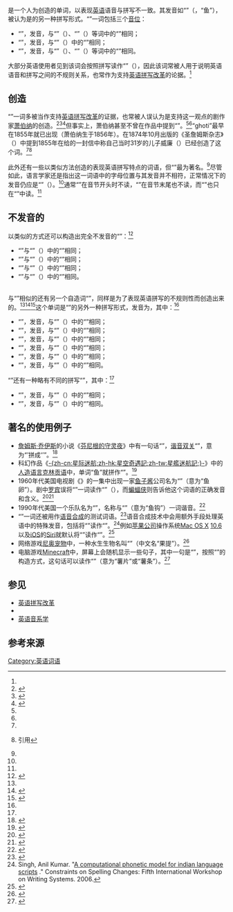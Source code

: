 '''{{lang|en|Ghoti}}'''是一个人为创造的单词，以表现[[英语|英语]]语音与拼写不一致。其发音如“{{lang|en|fish}}”（{{IPAc-en|ˈ|f|ɪ|ʃ}}，“鱼”），被认为是{{lang|en|fish}}的另一种拼写形式。“{{lang|en|ghoti}}”一词包括三个[[音位|音位]]：
* “{{lang|en|gh}}”，发{{IPA|/f/}}音，与“{{lang|en|tough}}”（{{IPAc-en|t|ʌ|f}}）、“{{lang|en|enough}}”（{{IPAc-en|ɪ|ˈ|n|ʌ|f}}）等词中的“{{lang|en|gh}}”相同；
* “{{lang|en|o}}”，发{{IPA|/ɪ/}}音，与“{{lang|en|women}}”（{{IPAc-en|ˈ|w|ɪ|m|ɪ|n}}）中的“{{lang|en|o}}”相同；
* “{{lang|en|ti}}”，发{{IPA|/ʃ/}}音，与“{{lang|en|mention}}”（{{IPAc-en|ˈ|m|ɛ|n|ʃ|ə|n}}）、“{{lang|en|action}}”（{{IPAc-en|ˈ|æ|k|ʃ|ə|n}}）等词中的“{{lang|en|ti}}”相同。
大部分英语使用者见到该词会按照拼写读作“{{lang|en|goaty}}”（{{IPAc-en|ˈ|ɡ|əʊ|t|ɪ}}），因此该词常被人用于说明英语语音和拼写之间的不规则关系，也常作为支持[[英语拼写改革|英语拼写改革]]的论据。<ref name="NYT"/>

==创造==
“{{lang|en|Ghoti}}”一词多被当作支持[[英语拼写改革|英语拼写改革]]的证据，也常被人误认为是支持这一观点的剧作家[[萧伯纳|萧伯纳]]的创造。<ref>{{cite book |author=余光中 |authorlink=余光中|title=[[牛津高阶英汉双解词典|牛津高阶英汉双解词典]]|edition=第6版|year=2004|publisher=[[商务印书馆|商务印书馆]]、牛津大学出版社|isbn=7-100-04157-0|pages=xi-xii |chapter=序 帝国虽大，语文更久}}</ref><ref name="NYT">{{cite web|url=http://www.nytimes.com/2010/06/27/magazine/27FOB-onlanguage-t.html|title=ON LANGUAGE Ghoti|publisher=[[The_New_York_Times|The New York Times]]|date=2010-06-25|accessdate=2014-07-22|last=Zimmer|first=Ben|archive-date=2020-11-08|archive-url=https://web.archive.org/web/20201108104853/https://www.nytimes.com/2010/06/27/magazine/27FOB-onlanguage-t.html|dead-url=no}}</ref><ref>{{cite book|last=Holroyd|first=Michael|title=Bernard Shaw: Volume III: 1918–1950: The Lure of Fantasy|publisher=Random House|year=1994|isbn=0-517-13035-1|page=501}}</ref>但事实上，萧伯纳甚至不曾在作品中提到“{{lang|en|ghoti}}”。<ref name="NYT"/><ref name=llog/>“ghoti”最早在1855年就已出现（萧伯纳生于1856年）。{{link-en|塞缪尔·拉尔夫·汤申德·梅尔|Samuel Ralph Townshend Mayer|S·R·汤申德·梅尔}}在1874年10月出版的《圣詹姆斯杂志》（{{lang|en|''St. James's Magazine''}}）中提到1855年{{link-en|查尔斯·奥利尔|Charles Ollier}}在给{{link-en|利·亨特|Leigh Hunt}}的一封信中称自己当时31岁的儿子威廉（{{lang|en|William Ollier Jr.}}）已经创造了这个词。<ref name="NYT"/><ref name=llog>{{cite web | author = Benjamin Zimmer | url = http://languagelog.ldc.upenn.edu/nll/?p=81 | title = Ghoti before Shaw | work = Language Log | accessdate = 2014-07-22 | archive-date = 2013-07-13 | archive-url = https://www.webcitation.org/6I4Ttexh6?url=http://languagelog.ldc.upenn.edu/nll/?p=81 | dead-url = no }} 引用{{cite journal en |last=Mayer|first=S. R. Townshend |title= Leigh Hunt and Charles Ollier|journal=St. James’s Magazine |pages=406|date=1874年10月}}</ref>

此外还有一些以类似方法创造的表现英语拼写特点的词语，但“{{lang|en|ghoti}}”最为著名。<ref name="NYT"/>尽管如此，语言学家还是指出这一词语中的字母位置与其发音并不相符，正常情况下的发音仍应是“{{lang|en|goaty}}”（{{IPAc-en|ˈ|ɡ|oʊ|t|ɪ}}）。<ref name="NYT"/>通常“{{lang|en|gh}}”在音节开头时不读{{IPA|/f/}}，“{{lang|en|ti}}”在音节末尾也不读{{IPA|/ʃ/}}，而“{{lang|en|o}}”也只在“{{lang|en|women}}”中读{{IPA|/ɪ/}}。<ref name="NYT"/>

==不发音的{{lang|en|ghoti}}==
以类似的方式还可以构造出完全不发音的“{{lang|en|ghoti}}”：<ref>{{cite web|url=http://www.ego4u.com/en/chill-out/curiosities/ghoti|title=GHOTI|work=ego4u|accessdate=2014-07-23|archive-date=2020-11-27|archive-url=https://web.archive.org/web/20201127014603/https://www.ego4u.com/en/chill-out/curiosities/ghoti|dead-url=no}}</ref>
* “{{lang|en|gh}}”与“{{lang|en|night}}”（{{IPAc-en|n|aɪ|t}}）中的“{{lang|en|gh}}”相同；
* “{{lang|en|o}}”与“{{lang|en|people}}”（{{IPAc-en|'|p|iː|p|l}}）中的“{{lang|en|o}}”相同；
* “{{lang|en|t}}”与“{{lang|en|ballet}}”（{{IPAc-en|'|b|æ|l|eɪ}}）中的“{{lang|en|t}}”相同；
* “{{lang|en|i}}”与“{{lang|en|business}}”（{{IPAc-en|'|b|ɪ|z|n|ɪ|s}}）中的“{{lang|en|i}}”相同。

=={{lang|en|Ghoughpteighbteau}}==
与“{{lang|en|ghoti}}”相似的还有另一个自造词“'''{{lang|en|ghoughpteighbteau}}'''”，同样是为了表现英语拼写的不规则性而创造出来的。<ref name="NYT"/><ref name="PR">{{cite web|url=http://www.pressroom.co.uk/ghoti-and-chips-or-pie-and-mashed-ghoughpteighbteau-making-a-meal-of-english-spelling-670.html|title=Ghoti and chips or pie and mashed ghoughpteighbteau?: Making a meal of English spelling|work=Pressroom|accessdate=2014-07-23|archive-date=2020-08-08|archive-url=https://web.archive.org/web/20200808054537/https://www.pressroom.co.uk/ghoti-and-chips-or-pie-and-mashed-ghoughpteighbteau-making-a-meal-of-english-spelling-670.html|dead-url=no}}</ref><ref>{{cite web|url=http://www.economist.com/node/11920829|work=[[The_Economist|The Economist]]|date=2008-08-14|accessdate=2014-07-23|title=You write potato, I write ghoughpteighbteau|archive-date=2018-02-02|archive-url=https://web.archive.org/web/20180202132858/http://www.economist.com/node/11920829|dead-url=no}}</ref>这个单词是“{{lang|en|potato}}”的另外一种拼写形式，发音为{{IPA|/poʊˈteɪtoʊ/}}，其中：<ref name="PR"/>

* “{{lang|en|gh}}”，发{{IPA|/p/}}音，与“{{lang|en|hiccough}}”（{{IPAc-en|ˈ|h|ɪ|k|ʌ|p}}）中的“{{lang|en|gh}}”相同；
* “{{lang|en|ough}}”，发{{IPA|/oʊ/}}音，与“{{lang|en|though}}”（{{IPAc-en|ð|əʊ}}）中的“{{lang|en|ough}}”相同；
* “{{lang|en|pt}}”，发{{IPA|/t/}}音，与“{{lang|en|pterodactyl}}”（{{IPAc-en|ˌ|t|ɛ|r|ə|ˈ|d|æ|k|t|ɪ|l}}）中的“{{lang|en|pt}}”相同；
* “{{lang|en|eigh}}”，发{{IPA|/eɪ/}}音，与“{{lang|en|neigh}}”（{{IPAc-en|n|eɪ}}）中的“{{lang|en|eigh}}”相同；
* “{{lang|en|bt}}”，发{{IPA|/t/}}音，与“{{lang|en|debt}}”（{{IPAc-en|d|ɛ|t}}）中的“{{lang|en|bt}}”相同；
* “{{lang|en|eau}}”，发{{IPA|/oʊ/}}音，与“{{lang|en|bureau}}”（{{IPAc-en|ˈ|b|j|ʊ|ə|r|əʊ}}）中的“{{lang|en|eau}}”相同。

“{{lang|en|Ghoughpteighbteau}}”还有一种略有不同的拼写“'''{{lang|en|ghoughphtheightteeau}}'''”，其中：<ref name="NYT"/>

* “{{lang|en|phth}}”，发{{IPA|/t/}}音，与“{{lang|en|phthisis}}”（{{IPAc-en|ˈ|t|aɪ|s|ɪ|s}}）中的“{{lang|en|phth}}”相同；
* “{{lang|en|tte}}”，发{{IPA|/t/}}音，与“{{lang|en|gazette}}”（{{IPAc-en|ɡ|ə|'|z|ɛ|t}}）中的“{{lang|en|tte}}”相同。

==著名的使用例子==
*[[詹姆斯·乔伊斯|詹姆斯·乔伊斯]]的小说《[[芬尼根的守灵夜|芬尼根的守灵夜]]》中有一句话“{{lang|en|Gee each owe tea eye smells fish.}}”，[[諧音_(語言學)|谐音]][[雙關語|双关]]“{{lang|en|G-H-O-T-I spells "fish".}}”，意为“{{lang|en|G-H-O-T-I}}’拼成‘{{lang|en|fish}}’”。<ref>{{cite book |last=Joyce |first=James  |authorlink=詹姆斯·乔伊斯 |title=[[芬尼根的守灵夜|Finnegans Wake]] |year=1975 |publisher= |location= |isbn= 9780571217359}}</ref>
*科幻作品《[[星艦奇航記|-{zh-cn:星际迷航;zh-hk:星空奇遇記;zh-tw:星艦迷航記;}-]]》中的[[人造语言|人造语言]][[克林贡语|克林贡语]]中，单词“鱼”就拼作“{{lang|en|ghotI'}}”。<ref>{{cite web |url=http://www.kli.org/tlh/newwords.html |title=Klingon Words Not in The Klingon Dictionary |work=Klingon Language Institute |accessdate=2014-07-23 |deadurl=yes |archiveurl=https://web.archive.org/web/20121118015424/http://www.kli.org/tlh/newwords.html |archivedate=2012-11-18 }}</ref>
*1960年代美国电视剧《{{link-en|蝙蝠侠 (电视剧)|Batman (TV series)|蝙蝠侠}}》的一集中出现一家[[鱼子酱|鱼子酱]]公司名为“{{lang|en|Ghoti Œuf}}”（意为“鱼卵”）。剧中[[羅賓_(漫畫)|罗宾]]误将“{{lang|en|ghoti}}”一词读作“{{lang|en|go-tie}}”（{{IPAc-en|'|ɡ|əʊ|t|aɪ}}），而[[蝙蝠侠|蝙蝠侠]]则告诉他这个词语的正确发音和含义。<ref>{{Cite episode|title=An Egg Grows in Gotham|series=Batman|credits=Teleplay by Stanley Ralph Ross, Story by Ed Self|network=ABC|airdate=1966-10-19|season=2|number=13|time=13 min|url=http://www.youtube.com/watch?v=c_de5St_97M#t=3m06s|accessdate=2014-07-23|archive-date=2020-11-13|archive-url=https://web.archive.org/web/20201113194102/https://www.youtube.com/watch?v=c_de5St_97M&gl=US&hl=en#t=3m06s|dead-url=no}}</ref><ref>{{cite web|url=http://www.hijackbristol.co.uk/board/the-forum/70s-batman-series-quotes/?wap2|title=70s Batman Series Quotes|accessdate=2014-07-23|archive-date=2016-03-04|archive-url=https://web.archive.org/web/20160304123453/http://www.hijackbristol.co.uk/board/the-forum/70s-batman-series-quotes/?wap2|dead-url=no}}</ref>
*1990年代美国一个{{link-en|基督朋克|Christian punk}}乐队名为“{{link-en|Ghoti Hook|Ghoti Hook}}”，名称与“{{lang|en|fish hook}}”（意为“鱼钩”）一词谐音。<ref>{{cite web|url=http://www.allmusic.com/artist/ghoti-hook-mn0000653324|title=Ghoti Hook|work=Allmusic|accessdate=2014-07-23|archive-date=2020-03-29|archive-url=https://web.archive.org/web/20200329161502/https://www.allmusic.com/artist/ghoti-hook-mn0000653324|dead-url=no}}</ref>
*“{{lang|en|Ghoti}}”一词还被用作[[语音合成|语音合成]]的测试词语。<ref name="kevelson198601">{{cite news | url=https://archive.org/stream/Ahoy_Issue_25_1986-01_Ion_International_US#page/n33/mode/2up | title=Speech Synthesizers for the Commodore Computers / Part II | work=Ahoy! | date=1986-01 | accessdate=2014-07-23 | author=Kevelson, Morton | pages=34 |quote=It was the only synthesizer which which vocalized our own test word GHOTI anywhere near the correct way.}}</ref>语音合成技术中会用额外手段处理英语中的特殊发音，包括将“{{lang|en|ghoti}}”读作“{{lang|en|fish}}”。<ref>Singh, Anil Kumar. "[http://ltrc.iiit.ac.in/anil/papers/cpms-long-iwlc-06.pdf A computational phonetic model for indian language scripts] {{Wayback|url=http://ltrc.iiit.ac.in/anil/papers/cpms-long-iwlc-06.pdf |date=20170808063350 }}." Constraints on Spelling Changes: Fifth International Workshop on Writing Systems. 2006.</ref>例如[[苹果公司|苹果公司]]操作系统[[Mac_OS_X|Mac OS X]] [[Mac_OS_X_10.6|10.6]]以及[[iOS|iOS]]的[[Siri|Siri]]就默认将“{{lang|en|ghoti}}”读作“{{lang|en|fish}}”。<ref>{{cite web|url=http://imajenthat.blogspot.com/2010/11/like-ghoti-out-of-water.html|title=Like a ghoti out of water...|accessdate=2014-07-23|archive-date=2015-11-25|archive-url=https://web.archive.org/web/20151125140545/http://imajenthat.blogspot.com/2010/11/like-ghoti-out-of-water.html|dead-url=no}}</ref>
*网络游戏[[尼奥宠物|尼奥宠物]]中，一种水生生物名叫“{{lang|en|Ghoti}}”（中文名“果提”）。<ref>{{cite web|url=http://www.neopets.com/petlookup.phtml?pet=Ghoti|title=黄色卡奇Ghoti|work=[[Neopets|Neopets]]|accessdate=2014-07-23|archive-date=2014-07-30|archive-url=https://archive.is/20140730034108/http://www.neopets.com/petlookup.phtml?pet=Ghoti|dead-url=no}}</ref>
*电脑游戏[[Minecraft|Minecraft]]中，屏幕上会随机显示一些句子，其中一句是“{{lang|en|Ghoughpteighbteau tchoghs!}}”，按照“{{lang|en|ghoti}}”的构造方式，这句话可以读作“{{lang|en|Potato chips!}}”（意为“薯片”{{small|（[[美国英语|美国英语]]）}}或“薯条”{{small|（[[英国英语|英国英语]]）}}）。<ref>{{cite web|url=http://www.planetminecraft.com/blog/all-the-mc-splash-screen-things/|work=Planet Minecraft|accessdate=2014-07-23|title=All the MC Splash screen things|deadurl=yes|archiveurl=https://web.archive.org/web/20140728015111/http://www.planetminecraft.com/blog/all-the-mc-splash-screen-things/|archivedate=2014-07-28}}</ref>

==参见==
{{Portal|语言学}}
* [[英语拼写改革|英语拼写改革]]
* {{link-en|英语正写法|English orthography}}
* [[英语音系学|英语音系学]]

==参考来源==
{{Reflist|2}}

[[Category:英语词语|Category:英语词语]]